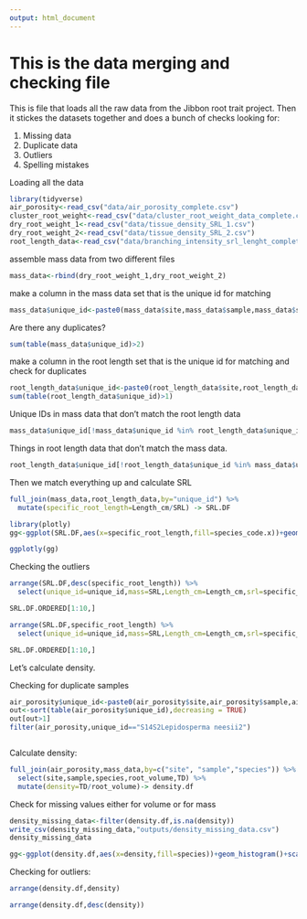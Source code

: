 ```yaml
---
output: html_document
---
```

# This is the data merging and checking file

This is file that loads all the raw data from the Jibbon root trait project.  Then it stickes the datasets together and does a bunch of checks looking for:

1. Missing data
2. Duplicate data
3. Outliers
4. Spelling mistakes


Loading all the data
```r
library(tidyverse)
air_porosity<-read_csv("data/air_porosity_complete.csv")
cluster_root_weight<-read_csv("data/cluster_root_weight_data_complete.csv")
dry_root_weight_1<-read_csv("data/tissue_density_SRL_1.csv")
dry_root_weight_2<-read_csv("data/tissue_density_SRL_2.csv")
root_length_data<-read_csv("data/branching_intensity_srl_lenght_complete.csv")
```


assemble mass data from two different files
```r
mass_data<-rbind(dry_root_weight_1,dry_root_weight_2)
```

make a column in the mass data set that is the unique id for matching
```r
mass_data$unique_id<-paste0(mass_data$site,mass_data$sample,mass_data$species,mass_data$replicate)
```

Are there any duplicates?
```r
sum(table(mass_data$unique_id)>2)
```
make a column in the root length set that is the unique id for matching and check for duplicates

```r
root_length_data$unique_id<-paste0(root_length_data$site,root_length_data$sample,root_length_data$species,root_length_data$replicate)
sum(table(root_length_data$unique_id)>1)
```

Unique IDs in mass data that don't match the root length data

```r
mass_data$unique_id[!mass_data$unique_id %in% root_length_data$unique_id]
```


Things in root length data that don't match the mass data.

```r
root_length_data$unique_id[!root_length_data$unique_id %in% mass_data$unique_id]
```

Then we match everything up and calculate SRL

```r
full_join(mass_data,root_length_data,by="unique_id") %>%
  mutate(specific_root_length=Length_cm/SRL) -> SRL.DF
```


```r
library(plotly)
gg<-ggplot(SRL.DF,aes(x=specific_root_length,fill=species_code.x))+geom_histogram()+scale_x_log10()

ggplotly(gg)

```

Checking the outliers

```r
arrange(SRL.DF,desc(specific_root_length)) %>%
  select(unique_id=unique_id,mass=SRL,Length_cm=Length_cm,srl=specific_root_length)->SRL.DF.ORDERED

SRL.DF.ORDERED[1:10,]

arrange(SRL.DF,specific_root_length) %>%
  select(unique_id=unique_id,mass=SRL,Length_cm=Length_cm,srl=specific_root_length)->SRL.DF.ORDERED

SRL.DF.ORDERED[1:10,]
```

Let's calculate density. 

Checking for duplicate samples

```r
air_porosity$unique_id<-paste0(air_porosity$site,air_porosity$sample,air_porosity$species,air_porosity$replicate)
out<-sort(table(air_porosity$unique_id),decreasing = TRUE)
out[out>1]
filter(air_porosity,unique_id=="S14S2Lepidosperma neesii2")



```

Calculate density:

```r
full_join(air_porosity,mass_data,by=c("site", "sample","species")) %>%
  select(site,sample,species,root_volume,TD) %>%
  mutate(density=TD/root_volume)-> density.df
```


Check for missing values either for volume or for mass
```r
density_missing_data<-filter(density.df,is.na(density))
write_csv(density_missing_data,"outputs/density_missing_data.csv")
density_missing_data
```


```r
gg<-ggplot(density.df,aes(x=density,fill=species))+geom_histogram()+scale_x_log10()
```


Checking for outliers:

```r
arrange(density.df,density) 

arrange(density.df,desc(density)) 
```
